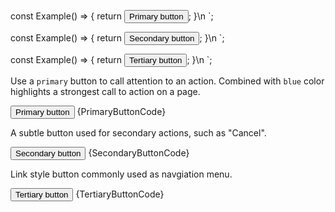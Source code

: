 
const Example() => {
	return <Button theme="primary">Primary button</Button>;
}\n
`;

const Example() => {
	return <Button theme="secondary">Secondary button</Button>;
}\n
`;

const Example() => {
	return <Button theme="tertiary">Tertiary button</Button>;
}\n
`;

<Section title="Primary" contained={true} border={true} style={{ paddingRight: 0, paddingBottom: 0, paddingLeft: 0 }}>
	<p>Use a <Code>primary</Code> button to call attention to an action. Combined with <Code>blue</Code> color highlights a strongest call to action on a page.</p>
	<Preview wrapper={true}>
		<Button theme="primary">Primary button</Button>
	</Preview>
	<Snippet language="js">{PrimaryButtonCode}</Snippet>
</Section>

<Section title="Secondary" contained={true} border={true} style={{ paddingRight: 0, paddingLeft: 0 }}>
	<p>A subtle button used for secondary actions, such as "Cancel".</p>
	<Preview wrapper={true}>
		<Button theme="secondary">Secondary button</Button>
	</Preview>
	<Snippet language="js">{SecondaryButtonCode}</Snippet>
</Section>

<Section title="Tertiary" contained={true} style={{ paddingRight: 0, paddingBottom: 0, paddingLeft: 0 }}>
	<p>Link style button commonly used as navgiation menu.</p>
	<Preview wrapper={true}>
		<Button theme="tertiary">Tertiary button</Button>
	</Preview>
	<Snippet language="js">{TertiaryButtonCode}</Snippet>
</Section>
